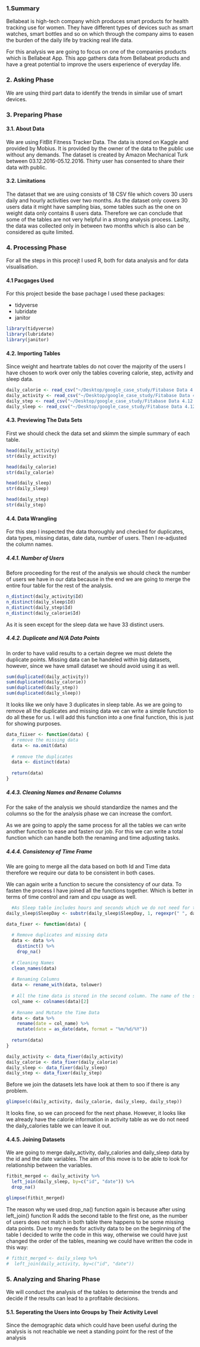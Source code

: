 ### 1.Summary

Bellabeat is high-tech company which produces smart products for health tracking use for women. They have different types of devices such as smart watches, smart bottles and so on which through the company aims to easen the burden of the daily life by tracking real life data.

For this analysis we are going to focus on one of the companies products which is Bellabeat App. This app gathers data from Bellabeat products and have a great potential to improve the users experience of everyday life.

### 2. Asking Phase 

We are using third part data to identify the trends in similar use of smart devices.

### 3. Preparing Phase

#### 3.1. About Data 

We are using FitBit Fitness Tracker Data. The data is stored on Kaggle and provided by Mobius. It is provided by the owner of the data to the public use without any demands. The dataset is created by Amazon Mechanical Turk between 03.12.2016-05.12.2016. Thirty user has consented to share their data with public.

#### 3.2. Limitations

The dataset that we are using consists of 18 CSV file which covers 30 users daily and hourly activities over two months. As the dataset only covers 30 users data it might have sampling bias, some tables such as the one on weight data only contains 8 users data. Therefore we can conclude that some of the tables are not very helpful in a strong analysis process. Laslty, the data was collected only in between two months which is also can be considered as quite limited.

### 4. Processing Phase

For all the steps in this procejt I used R, both for data analysis and for data visualisation.

#### 4.1 Pacgages Used

For this project beside the base pachage I used these packages:

* tidyverse
* lubridate
* janitor

```r
library(tidyverse)
library(lubridate)
library(janitor)
```
#### 4.2. Importing Tables

Since weight and heartrate tables do not cover the majority of the users I have chosen to work over only the tables covering calorie, step, activity and sleep data.

```r
daily_calorie <- read_csv("~/Desktop/google_case_study/Fitabase Data 4.12.16-5.12.16/dailyCalories_merged.csv")
daily_activity <- read_csv("~/Desktop/google_case_study/Fitabase Data 4.12.16-5.12.16/dailyActivity_merged.csv")
daily_step <- read_csv("~/Desktop/google_case_study/Fitabase Data 4.12.16-5.12.16/dailySteps_merged.csv")
daily_sleep <- read_csv("~/Desktop/google_case_study/Fitabase Data 4.12.16-5.12.16/sleepDay_merged.csv")
```

#### 4.3. Previewing The Data Sets

First we should check the data set and skimm the simple summary of each table.

```r
head(daily_activity)
str(daily_activity)

head(daily_calorie)
str(daily_calorie)

head(daily_sleep)
str(daily_sleep)

head(daily_step)
str(daily_step) 
```
#### 4.4. Data Wrangling

For this step I inspected the data thoroughly and checked for duplicates, data types, missing datas, date data, number of users. Then I re-adjusted the column names.

##### 4.4.1. Number of Users

Before proceeding for the rest of the analysis we should check the number of users we have in our data because in the end we are going to merge the entire four table for the rest of the analysis.

```r
n_distinct(daily_activity$Id)
n_distinct(daily_sleep$Id)
n_distinct(daily_step$Id)
n_distinct(daily_calorie$Id)
```
As it is seen except for the sleep data we have 33 distinct users.

##### 4.4.2. Duplicate and N/A Data Points

In order to have valid results to a certain degree we must delete the duplicate points. Missing data can be handeled within big datasets, however, since we have small dataset we should avoid using it as well.

```r
sum(duplicated(daily_activity))
sum(duplicated(daily_calorie))
sum(duplicated(daily_step))
sum(duplicated(daily_sleep))
```
It looks like we only have 3 duplicates in sleep table. As we are going to remove all the duplicates and missing data we can write a simple function to do all these for us. I will add this function into a one final function, this is just for showing purposes.

```r
data_fiixer <- function(data) {
  # remove the missing data
  data <- na.omit(data)
  
  # remove the duplicates
  data <- distinct(data)
  
  return(data)
}
```
##### 4.4.3. Cleaning Names and Rename Columns

For the sake of the analysis we should standardize the names and the columns so the for the analysis phase we can increase the comfort.

As we are going to apply the same process for all the tables we can write another function to ease and fasten our job. For this we can write a total function which can handle both the renaming and time adjusting tasks.

##### 4.4.4. Consistency of Time Frame

We are going to merge all the data based on both Id and Time data therefore we require our data to be consistent in both cases.

We can again write a function to secure the consistency of our data. To fasten the process I have joined all the functions together. Which is better in terms of time control and ram and cpu usage as well.
```r

  #As Sleep table includes hours and seconds which we do not need for this analysis we should fix it first.
daily_sleep$SleepDay <- substr(daily_sleep$SleepDay, 1, regexpr(" ", daily_sleep$SleepDay) - 1)

data_fixer <- function(data) {
  
  # Remove duplicates and missing data
  data <- data %>%
    distinct() %>%
    drop_na()
  
  # Cleaning Names
  clean_names(data)
  
  # Renaming Columns
  data <- rename_with(data, tolower)
  
  # All the time data is stored in the second column. The name of the second column
  col_name <- colnames(data)[2]
  
  # Rename and Mutate the Time Data
  data <- data %>% 
    rename(date = col_name) %>% 
    mutate(date = as_date(date, format = "%m/%d/%Y"))
  
  return(data)
}

daily_activity <- data_fixer(daily_activity)
daily_calorie <- data_fixer(daily_calorie)
daily_sleep <- data_fixer(daily_sleep)
daily_step <- data_fixer(daily_step)
```

Before we join the datasets lets have look at them to soo if there is any problem.
```r
glimpse(c(daily_activity, daily_calorie, daily_sleep, daily_step))
```
It looks fine, so we can proceed for the next phase. However, it looks like we already have the calorie information in activity table as we do not need the daily_calories table we can leave it out.

#### 4.4.5. Joining Datasets

We are going to merge daily_activity, daily_calories and daily_sleep data by the id and the date variables. The aim of this move is to be able to look for relationship between the variables.

```r
fitbit_merged <- daily_activity %>% 
  left_join(daily_sleep, by=c("id", "date")) %>% 
  drop_na()

glimpse(fitbit_merged)
```
The reason why we used drop_na() function again is because after using left_join() function R adds the second table to the first one, as the number of users does not match in both table there happens to be some missing data points. Due to my needs for activity data to be on the beginning of the table I decided to write the code in this way, otherwise we could have just changed the order of the tables, meaning we could have written the code in this way:
```r
# fitbit_merged <- daily_sleep %>% 
#  left_join(daily_activity, by=c("id", "date"))
```

### 5. Analyzing and Sharing Phase

We will conduct the analysis of the tables to determine the trends and decide if the results can lead to a profitable decisions.

#### 5.1. Seperating the Users into Groups by Their Activity Level

Since the demographic data which could have been useful during the analysis is not reachable we neet a standing point for the rest of the analysis

